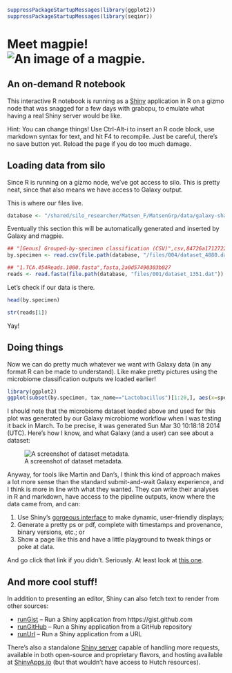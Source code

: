 ```r
suppressPackageStartupMessages(library(ggplot2))
suppressPackageStartupMessages(library(seqinr))
```

# Meet magpie! ![An image of a magpie.](http://i.imgur.com/USTIiqj.png)

## An on-demand R notebook ##

This interactive R notebook is running as a [Shiny][shiny] application
in R on a gizmo node that was snagged for a few days with grabcpu, to
emulate what having a real Shiny server would be like.

Hint: You can change things! Use Ctrl-Alt-i to insert an R code block,
use markdown syntax for text, and hit F4 to recompile. Just be
careful, there's no save button yet. Reload the page if you do too
much damage.

## Loading data from silo

Since R is running on a gizmo node, we've got access to silo. This is
pretty neat, since that also means we have access to Galaxy output.

This is where our files live.

```r
database <- "/shared/silo_researcher/Matsen_F/MatsenGrp/data/galaxy-shapley/database"
```

Eventually this section this will be automatically generated and
inserted by Galaxy and magpie.

```r
## "[Genus] Grouped-by-specimen classification (CSV)",csv,84726a17127220c7
by.specimen <- read.csv(file.path(database, "/files/004/dataset_4880.dat"), header=TRUE, as.is=TRUE)

## "1.TCA.454Reads.1000.fasta",fasta,2a0d57490303b027
reads <- read.fasta(file.path(database, "files/001/dataset_1351.dat"))
```

Let's check if our data is there.

```r
head(by.specimen)
```

```r
str(reads[1])
```

Yay!

## Doing things

Now we can do pretty much whatever we want with Galaxy data (in any
format R can be made to understand). Like make pretty pictures using
the microbiome classification outputs we loaded earlier!

```r
library(ggplot2)
ggplot(subset(by.specimen, tax_name=="Lactobacillus")[1:20,], aes(x=specimen, y=placements)) + geom_point(aes(color=placements, size=tally))
```

I should note that the microbiome dataset loaded above and used for
this plot was generated by our Galaxy microbiome workflow when I was
testing it back in March. To be precise, it was generated Sun Mar 30
10:18:18 2014 (UTC). Here's how I know, and what Galaxy (and a user)
can see about a dataset:

![A screenshot of dataset metadata.](http://i.imgur.com/ISMjKcx.png)

Anyway, for tools like Martin and Dan's, I think this kind of approach
makes a lot more sense than the standard submit-and-wait Galaxy
experience, and I think is more in line with what they wanted. They
can write their analyses in R and markdown, have access to the
pipeline outputs, know where the data came from, and can:

1. Use Shiny's [gorgeous interface][gallery] to make dynamic,
user-friendly displays;
1. Generate a pretty ps or pdf, complete with timestamps and
provenance, binary versions, etc.; or
1. Show a page like this and have a little playground to tweak things
or poke at data.

And go click that link if you didn't. Seriously. At least look at
[this one][superzip].

## And more cool stuff!

In addition to presenting an editor, Shiny can also fetch text to
render from other sources:

* [runGist][rungist] -- Run a Shiny application from
https://gist.github.com
* [runGitHub][rungithub] -- Run a Shiny application from a GitHub
repository
* [runUrl][runurl] -- Run a Shiny application from a URL

There's also a standalone [Shiny server][server] capable of handling
more requests, available in both open-source and proprietary flavors,
and hosting available at [ShinyApps.io][hosted] (but that wouldn't
have access to Hutch resources).

[shiny]: http://shiny.rstudio.com/
[rungist]: http://shiny.rstudio.com/reference/shiny/latest/runGist.html
[rungithub]: http://shiny.rstudio.com/reference/shiny/latest/runGitHub.html
[runurl]: http://shiny.rstudio.com/reference/shiny/latest/runUrl.html
[server]: http://shiny.rstudio.com/deploy/
[hosted]: http://www.rstudio.com/shiny/hosted/
[gallery]: http://shiny.rstudio.com/gallery/
[superzip]: http://shiny.rstudio.com/gallery/superzip-example.html
